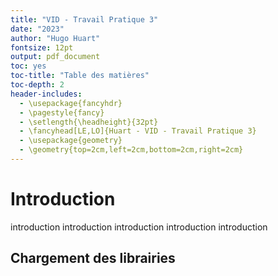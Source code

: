 ```yaml
---
title: "VID - Travail Pratique 3"
date: "2023"
author: "Hugo Huart"
fontsize: 12pt
output: pdf_document
toc: yes
toc-title: "Table des matières"
toc-depth: 2
header-includes:
  - \usepackage{fancyhdr}
  - \pagestyle{fancy}
  - \setlength{\headheight}{32pt}
  - \fancyhead[LE,LO]{Huart - VID - Travail Pratique 3}
  - \usepackage{geometry}
  - \geometry{top=2cm,left=2cm,bottom=2cm,right=2cm}
---
```


# Introduction

introduction introduction introduction introduction introduction 

## Chargement des librairies


